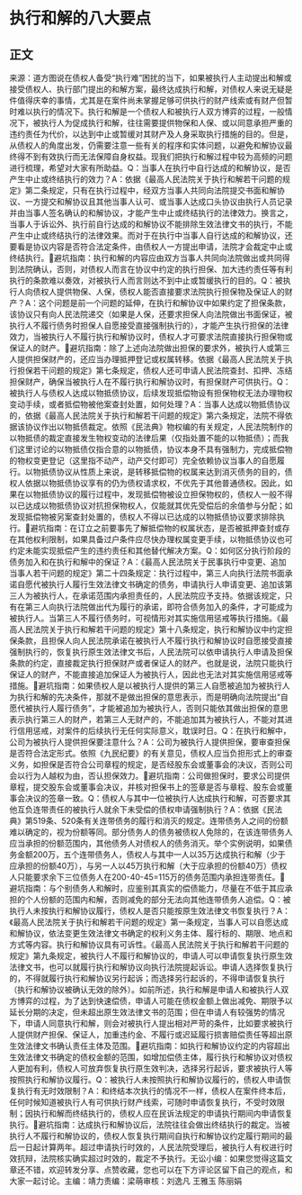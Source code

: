 # 执行和解的八大要点
## 正文
来源：道方图说在债权人备受“执行难”困扰的当下，如果被执行人主动提出和解或接受债权人、执行部门提出的和解方案，最终达成执行和解，对债权人来说无疑是件值得庆幸的事情，尤其是在案件尚未掌握足够可供执行的财产线索或有财产但暂时难以执行的情况下。执行和解是一个债权人和被执行人双方博弈的过程，一般情况下，被执行人为促成执行和解，往往需要提供物保和人保、或以同意承担严重的违约责任为代价，以达到中止或暂缓对其财产及人身采取执行措施的目的。但是，从债权人的角度出发，仍需要注意一些有关的程序和实体问题，以避免和解协议最终得不到有效执行而无法保障自身权益。现我们把执行和解过程中较为高频的问题进行梳理，希望对大家有所助益。Q：当事人在执行中自行达成的和解协议，是否产生中止或终结执行的效力？A：依据《最高人民法院关于执行和解若干问题的规定》第二条规定，只有在执行过程中，经双方当事人共同向法院提交书面和解协议、一方提交和解协议且其他当事人认可、或当事人达成口头协议由执行人员记录并由当事人签名确认的和解协议，才能产生中止或终结执行的法律效力。换言之，当事人于诉讼外、执行前自行达成的和解协议不能排除生效法律文书的执行，不能产生中止或终结执行的法律效果。而对于在执行中当事人自行达成的和解协议，还要看是协议内容是否符合法定条件，由债权人一方提出申请，法院才会裁定中止或终结执行。📍避坑指南：执行和解的内容应由双方当事人共同向法院做出或共同得到法院确认，否则，对债权人而言在协议中约定的执行担保、加大违约责任等有利执行的条款难以奏效，对被执行人而言则达不到中止或暂缓执行的目的。Q：被执行人向债权人提供物保、人保，债权人能否直接要求法院执行担保物及保证人的财产？A：这个问题是前一个问题的延伸，在执行和解协议中如果约定了担保条款，该协议只有向人民法院递交（如果是人保，还要求担保人向法院做出书面保证，被执行人不履行债务时担保人自愿接受直接强制执行的），才能产生执行担保的法律效力，当被执行人不履行执行和解协议时，债权人才可要求法院直接执行担保物或保证人的财产。📍避坑指南：除了上述向法院做出担保的要求外，被执行人或第三人提供担保财产的，还应当办理抵押登记或权属转移。依据《最高人民法院关于执行担保若干问题的规定》第七条规定，债权人还可申请人民法院查封、扣押、冻结担保财产，确保当被执行人在不履行执行和解协议时，有担保财产可供执行。Q：被执行人与债权人达成以物抵债协议，后续发现抵偿物设有担保物权无法办理物权变动手续，或者抵偿物被他案查封处置，如何处理？A：当事人达成以物抵债协议的，依据《最高人民法院关于执行和解若干问题的规定》第六条规定，法院不得依据该协议作出以物抵债裁定。依照《民法典》物权编的有关规定，人民法院制作的以物抵债的裁定直接发生物权变动的法律后果（仅指处置不能的以物抵债）；而我们这里讨论的以物抵债仅指合意的以物抵债，协议本身不具有强制力，完成抵偿物的物权变更登记（这里指不动产，动产交付即可）完全依赖协议当事人的自愿履行。以物抵债协议从性质上来说，是转移抵偿物的权属来达到消灭债务的目的，债权人依据以物抵债协议享有的仍为债权请求权，不优先于其他普通债权。因此，如果在以物抵债协议的履行过程中，发现抵偿物被设立担保物权的，债权人一般不得以已达成以物抵债协议对抗担保物权人，仅能就其优先受偿后的余值参与分配；如发现抵偿物被另案查封处置的，债权人不得以已达成的以物抵债协议要求排除执行。📍避坑指南：在订立之前要事先了解抵偿物的权属状态，是否被抵押查封或存在其他权利限制，如果具备过户条件应尽快办理权属变更手续，以物抵债协议也可约定未能实现抵偿产生的违约责任和其他替代解决方案。Q：如何区分执行阶段的债务加入和在执行和解中的保证？A：《最高人民法院关于民事执行中变更、追加当事人若干问题的规定》第二十四条规定：执行过程中，第三人向执行法院书面承诺自愿代被执行人履行生效法律文书确定的债务，申请执行人申请变更、追加该第三人为被执行人，在承诺范围内承担责任的，人民法院应予支持。依据该规定，只有在第三人向执行法院做出代为履行的承诺，即符合债务加入的条件，才可能成为被执行人。当第三人不履行债务时，可视情形对其实施信用惩戒等执行措施。《最高人民法院关于执行和解若干问题的规定》第十八条规定，执行和解协议中约定担保条款，且担保人向人民法院承诺在被执行人不履行执行和解协议时自愿接受直接强制执行的，恢复执行原生效法律文书后，人民法院可以依申请执行人申请及担保条款的约定，直接裁定执行担保财产或者保证人的财产。也就是说，法院只能执行保证人的财产，不能直接追加保证人为被执行人，因此也无法对其实施信用惩戒等措施。📍避坑指南：如果债权人是以被执行人提供的第三人自愿被追加为被执行人为执行和解的先决条件，那就不是做出担保的意思表示，而是明确向法院提出“自愿代被执行人履行债务”，才能被追加为被执行人，否则只能依其做出担保的意思表示执行第三人的财产，若第三人无财产的，不能追加其为被执行人，不能对其进行信用惩戒，对案件的后续执行无任何实际意义，耽误时日。Q：在执行和解中，公司为被执行人提供担保要注意什么？A：公司为被执行人提供担保，要审查担保是否符合法定形式。依照《九民纪要》的有关意见，债权人应当负担形式上的审查义务，如担保是否符合公司章程的规定，是否经股东会或董事会的决议，否则公司会以行为人越权为由，否认担保效力。📍避坑指南：公司做担保时，要求公司提供章程，提交股东会或董事会决议，并核对担保书上的签章是否与章程、股东会或董事会决议的签章一致。Q：债权人与其中一位被执行人达成执行和解，可否要求其他互负连带责任的被执行人就余下未受偿的债权申请强制执行？A：依据《民法典》第519条、520条有关连带债务的履行和消灭的规定。连带债务人之间的份额难以确定的，视为份额等同。部分债务人的债务被债权人免除的，在该连带债务人应当承担的份额范围内，其他债务人对债权人的债务消灭。举个实例说明，如果债务金额200万，五个连带债务人，债权人与其中一人以35万达成执行和解（少于应承担的份额40万），与另一人以45万执行和解（大于应承担的份额40万）债权人只能要求余下三位债务人在200-40-45=115万的债务范围内承担连带责任。📍避坑指南：与个别债务人和解时，应鉴别其真实的偿债能力，尽量在不低于其应承担的个人份额的范围内和解，否则减免的部分无法向其他连带债务人追偿。Q：被执行人未按执行和解协议履行，债权人是否只能按原生效法律文书恢复执行？A：《最高人民法院关于执行和解若干问题的规定》第一条规定，当事人可以自愿达成和解协议，依法变更生效法律文书确定的权利义务主体、履行标的、期限、地点和方式等内容。执行和解协议具有可诉性。《最高人民法院关于执行和解若干问题的规定》第九条规定，被执行人不履行和解协议的，申请人可以申请恢复执行原生效法律文书，也可以就履行执行和解协议向执行法院提起诉讼。申请人选择恢复执行的，不得就履行执行和解协议另行起诉；而选择另行起诉的，不得申请恢复执行（执行和解协议被确认无效的除外）。如前所述，执行和解是申请人和被执行人双方博弈的过程，为了达到快速偿债，申请人可能在债权金额上做出减免、期限予以延长分期的决定，但未超出原生效法律文书的范围；但在申请人有较强势的情况下，申请人同意执行和解，则会对被执行人提出相对严苛的条件，比如要求被执行人提供财产担保、保证人，加重违约金、不履行或迟延履行损害赔偿责任等超出原生效法律文书确认责任主体及范围。📍避坑指南：如执行和解协议约定的内容超出生效法律文书确定的债权金额的范围，如增加偿债主体，履行执行和解协议对债权人更加有利，债权人可放弃恢复执行原生效判决，选择另行起诉，要求被执行人等按照执行和解协议履行。Q：被执行人未按照执行和解协议履行的，债权人申请恢复执行有无时效限制？A：和终结本次执行的情况不一样，债权人在案件终本后，任何时候知道被执行人有可供执行财产线索，可随时申请恢复执行，不受时效限制；因执行和解而终结执行的，债权人应在民诉法规定的申请执行期间内申请恢复执行。📍避坑指南：达成执行和解协议后，法院往往会做出终结执行的裁定。当被执行人不履行和解协议的，债权人恢复执行期间自执行和解协议约定履行期间的最后一日起计算两年。超过申请执行时效的，人民法院受理后，被执行人有权进行时效抗辩，法院核实确实超过时效的，裁定不予执行。无讼小编：如果您觉得这篇文章还不错，欢迎转发分享、点赞收藏，您也可以在下方评论区留下自己的观点，和大家一起讨论。主编：靖力责编：梁萌审核：刘逸凡 王雅玉 陈丽娟
